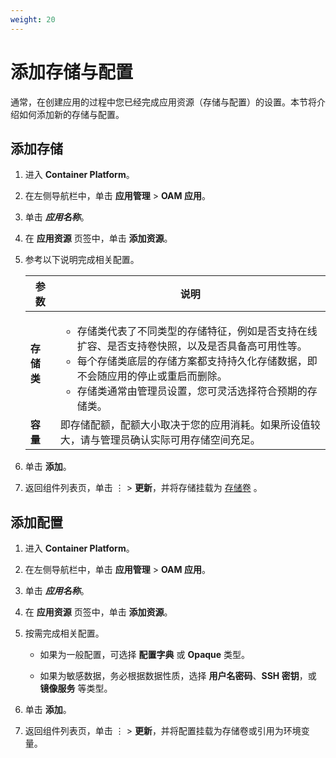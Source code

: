 ```yaml
---
weight: 20
---
```


# 添加存储与配置

通常，在创建应用的过程中您已经完成应用资源（存储与配置）的设置。本节将介绍如何添加新的存储与配置。

## 添加存储

1. 进入 **Container Platform**。

1. 在左侧导航栏中，单击 **应用管理** > **OAM 应用**。

3. 单击 ***应用名称***。

3. 在 **应用资源** 页签中，单击 **添加资源**。
    
2. 参考以下说明完成相关配置。

    |参数| 说明                                                         |
    | ------ | ------------------------------------------------------------ |
    |**存储类**| <ul><li>存储类代表了不同类型的存储特征，例如是否支持在线扩容、是否支持卷快照，以及是否具备高可用性等。</li><li>每个存储类底层的存储方案都支持持久化存储数据，即不会随应用的停止或重启而删除。</li><li>存储类通常由管理员设置，您可灵活选择符合预期的存储类。 </li></ul> |
    |**容量**| 即存储配额，配额大小取决于您的应用消耗。如果所设值较大，请与管理员确认实际可用存储空间充足。 |
    
3. 单击 **添加**。 
4. 返回组件列表页，单击 ⋮ > **更新**，并将存储挂载为 [存储卷](../concepts/component.mdx) 。


## 添加配置

1. 进入 **Container Platform**。

1. 在左侧导航栏中，单击 **应用管理** > **OAM 应用**。

3. 单击 ***应用名称***。

3. 在 **应用资源** 页签中，单击 **添加资源**。
    
2. 按需完成相关配置。

    * 如果为一般配置，可选择 **配置字典** 或 **Opaque** 类型。
    
    * 如果为敏感数据，务必根据数据性质，选择 **用户名密码**、**SSH 密钥**，或 **镜像服务** 等类型。


3. 单击 **添加**。 
4. 返回组件列表页，单击 ⋮ > **更新**，并将配置挂载为存储卷或引用为环境变量。


